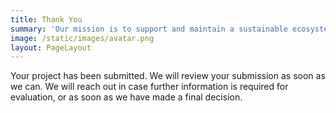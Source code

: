 ```yaml
---
title: Thank You
summary: 'Our mission is to support and maintain a sustainable ecosystem of funding for free and open-source projects and contributors. Our focus is Litecoin.'
image: /static/images/avatar.png
layout: PageLayout
---
```


Your project has been submitted. We will review your submission as soon as we can. We will reach out in
case further information is required for evaluation, or as soon as we have
made a final decision.
